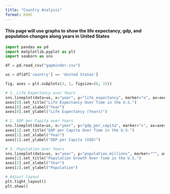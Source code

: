 ```yaml
---
title: "Country Analysis"
format: html
---
```

#### This page will use graphs to show the life expectancy, gdp, and population changes along years in United States

```python
import pandas as pd
import matplotlib.pyplot as plt
import seaborn as sns

df = pd.read_csv("gapminder.csv")

us = df[df['country'] == 'United States']

fig, axes = plt.subplots(3, 1, figsize=(8, 15))

# 1. Life Expectancy over Years
sns.lineplot(data=us, x="year", y="life_expectancy", marker="o", ax=axes[0], color="blue")
axes[0].set_title("Life Expectancy Over Time in the U.S.")
axes[0].set_xlabel("Year")
axes[0].set_ylabel("Life Expectancy (Years)")

# 2. GDP per Capita over Years
sns.lineplot(data=us, x="year", y="gdp_per_capita", marker="s", ax=axes[1], color="green")
axes[1].set_title("GDP per Capita Over Time in the U.S.")
axes[1].set_xlabel("Year")
axes[1].set_ylabel("GDP per Capita (USD)")

# 3. Population over Years
sns.lineplot(data=us, x="year", y="population_millions", marker="^", ax=axes[2], color="red")
axes[2].set_title("Population Growth Over Time in the U.S.")
axes[2].set_xlabel("Year")
axes[2].set_ylabel("Population")

# Adjust layout
plt.tight_layout()
plt.show()

```
